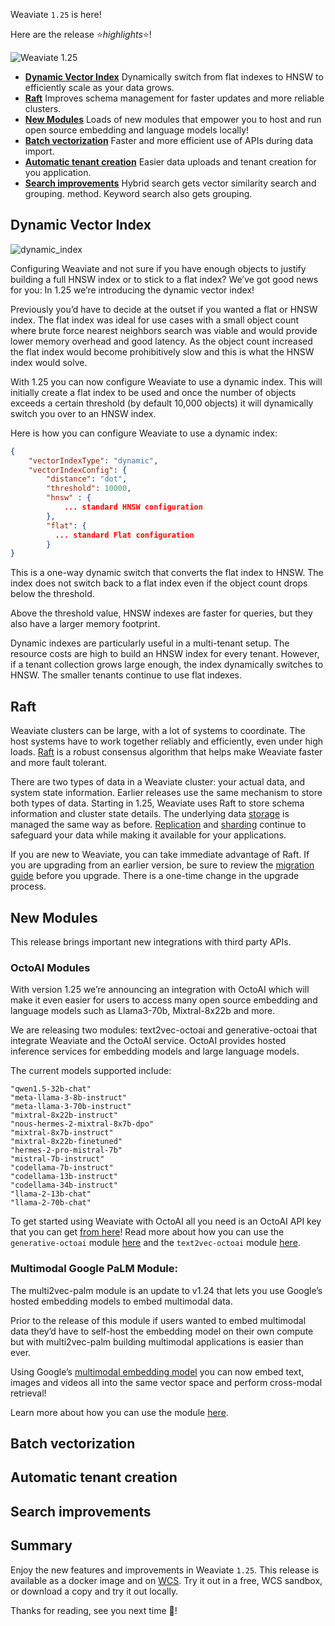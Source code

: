 Weaviate `1.25` is here!

Here are the release ⭐️*highlights*⭐️!

![Weaviate 1.25](./img/hero.png)

- [**Dynamic Vector Index**](/blog/weaviate-1-25-release#dynamic-vector-index) Dynamically switch from flat indexes to HNSW to efficiently scale as your data grows.
- [**Raft**](/blog/weaviate-1-25-release#raft) Improves schema management for faster updates and more reliable clusters. 
- [**New Modules**](/blog/weaviate-1-25-release#new-modules) Loads of new modules that empower you to host and run open source embedding and language models locally!
- [**Batch vectorization**](/blog/weaviate-1-25-release#batch-vectorization) Faster and more efficient use of APIs during data import.
- [**Automatic tenant creation**](/blog/weaviate-1-25-release#automatic-tenant-creatio) Easier data uploads and tenant creation for you application.
- [**Search improvements**](/blog/weaviate-1-25-release#search-improvements) Hybrid search gets vector similarity search and grouping. method. Keyword search also gets grouping.

## Dynamic Vector Index

![dynamic_index](./img/dynamic.png)

Configuring Weaviate and not sure if you have enough objects to justify building a full HNSW index or to stick to a flat index? We’ve got good news for you: In 1.25 we’re introducing the dynamic vector index!

Previously you’d have to decide at the outset if you wanted a flat or HNSW index. The flat index was ideal for use cases with a small object count where brute force nearest neighbors search was viable and would provide lower memory overhead and good latency. As the object count increased the flat index would become prohibitively slow and this is what the HNSW index would solve.

With 1.25 you can now configure Weaviate to use a dynamic index. This will initially create a flat index to be used and once the number of objects exceeds a certain threshold (by default 10,000 objects) it will dynamically switch you over to an HNSW index. 

Here is how you can configure Weaviate to use a dynamic index:

```json
{
	"vectorIndexType": "dynamic",
	"vectorIndexConfig": {
		"distance": "dot",
		"threshold": 10000,
		"hnsw" : {
			... standard HNSW configuration
		},
		"flat": {
		  ... standard Flat configuration
		}
}
```

This is a one-way dynamic switch that converts the flat index to HNSW. The index does not switch back to a flat index even if the object count drops below the threshold.

Above the threshold value, HNSW indexes are faster for queries, but they also have a larger memory footprint.

Dynamic indexes are particularly useful in a multi-tenant setup. The resource costs are high to build an HNSW index for every tenant. However, if a tenant collection grows large enough, the index dynamically switches to HNSW. The smaller tenants continue to use flat indexes.

## Raft

Weaviate clusters can be large, with a lot of systems to coordinate. The host systems have to work together reliably and efficiently, even under high loads. [Raft](https://raft.github.io/) is a robust consensus algorithm that helps make Weaviate faster and more fault tolerant. 

There are two types of data in a Weaviate cluster: your actual data, and system state information. Earlier releases use the same mechanism to store both types of data. Starting in 1.25, Weaviate uses Raft to store schema information and cluster state details. The underlying data [storage](/developers/weaviate/concepts/storage) is managed the same way as before. [Replication](/developers/weaviate/concepts/replication-architecture) and [sharding](/developers/weaviate/concepts/cluster) continue to safeguard your data while making it available for your applications.

If you are new to Weaviate, you can take immediate advantage of Raft. If you are upgrading from an earlier version, be sure to review the [migration guide](/developers/weaviate/more-resources/migration/weaviate-1-25) before you upgrade. There is a one-time change in the upgrade process. 

## New Modules

This release brings important new integrations with third party APIs.

### OctoAI Modules

With version 1.25 we’re announcing an integration with OctoAI which will make it even easier for users to access many open source embedding and language models such as Llama3-70b, Mixtral-8x22b and more. 

We are releasing two modules: text2vec-octoai and generative-octoai that integrate Weaviate and the OctoAI service. OctoAI provides hosted inference services for embedding models and large language models.

The current models supported include:

	"qwen1.5-32b-chat"
	"meta-llama-3-8b-instruct"
	"meta-llama-3-70b-instruct"
	"mixtral-8x22b-instruct"
	"nous-hermes-2-mixtral-8x7b-dpo"
	"mixtral-8x7b-instruct"
	"mixtral-8x22b-finetuned"
	"hermes-2-pro-mistral-7b"
	"mistral-7b-instruct"
	"codellama-7b-instruct"
	"codellama-13b-instruct"
	"codellama-34b-instruct"
	"llama-2-13b-chat"
	"llama-2-70b-chat"

To get started using Weaviate with OctoAI all you need is an OctoAI API key that you can get [from here](https://octo.ai/)! Read more about how you can use the `generative-octoai` module [here](/add/link/here) and the `text2vec-octoai` module [here](/add/link/here).

### Multimodal Google PaLM Module:

The multi2vec-palm module is an update to v1.24 that lets you use Google’s hosted embedding models to embed multimodal data.

Prior to the release of this module if users wanted to embed multimodal data they’d have to self-host the embedding model on their own compute but with multi2vec-palm building multimodal applications is easier than ever. 

Using Google’s [multimodal embedding model](https://cloud.google.com/vertex-ai/generative-ai/docs/embeddings/get-multimodal-embeddings) you can now embed text, images and videos all into the same vector space and perform cross-modal retrieval!

Learn more about how you can use the module [here](/developers/weaviate/modules/retriever-vectorizer-modules/multi2vec-palm).

## Batch vectorization

## Automatic tenant creation

## Search improvements

## Summary

Enjoy the new features and improvements in Weaviate `1.25`. This release is available as a docker image and on [WCS](https://console.weaviate.cloud/). Try it out in a free, WCS sandbox, or download a copy and try it out locally.

Thanks for reading, see you next time 👋!
